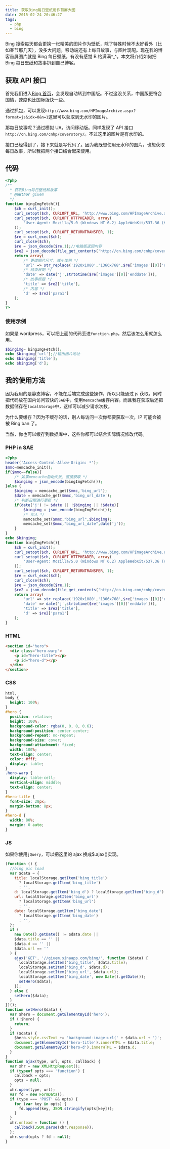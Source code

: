 ```yaml
---
title: 获取Bing每日壁纸用作首屏大图
date: 2015-02-24 20:46:27
tags:
  - php
  - bing
---
```


Bing 搜索每天都会更换一张精美的图片作为壁纸，除了特殊时候不太好看外（比如春节那几天），没多大问题。移动端还有上每日故事，与图片现配。现在我的博客首屏图片就是 Bing 每日壁纸，有没有感觉 B 格满满^\_^。本文将介绍如何把 Bing 每日壁纸和故事扒到自己博客。<!--more-->

## 获取 API 接口

首先我们进入[Bing 首页](http://bing.com/)，会发现自动转到中国版。不过这没关系，中国版更符合国情，速度也比国际版快一些。

通过抓包，可以发现`http://www.bing.com/HPImageArchive.aspx?format=js&idx=0&n=1`这里可以获取到无水印的图片。

那每日故事呢？通过模拟 UA，访问移动版。同样发现了 API 接口`http://cn.bing.com/cnhp/coverstory/`。不过这里的图片是有水印的。

接口已经得到了，接下来就是写代码了。因为我既想使用无水印的图片，也想获取每日故事，所以我把两个接口结合起来使用。

## 代码

```php
<?php
/**
  * 获取Bing每日壁纸和故事
  * @author giuem
  */
function bingImgFetch(){
    $ch = curl_init();
    curl_setopt($ch, CURLOPT_URL, 'http://www.bing.com/HPImageArchive.aspx?format=js&idx=0&n=1');
    curl_setopt($ch, CURLOPT_HTTPHEADER, array(
        'User-Agent: Mozilla/5.0 (Windows NT 6.2) AppleWebKit/537.36 (KHTML, like Gecko) Chrome/34.0.1847.137 Safari/537.36'
    ));
    curl_setopt($ch, CURLOPT_RETURNTRANSFER, 1);
    $re = curl_exec($ch);
    curl_close($ch);
    $re = json_decode($re,1);//电脑版返回内容
    $re2 = json_decode(file_get_contents('http://cn.bing.com/cnhp/coverstory/'),1);//移动版返回内容
    return array(
    	/* 更改图片尺寸，减小体积 */
        'url' => str_replace('1920x1080','1366x768',$re['images'][0]['url']),
        /* 结束日期 */
        'date' => date('j',strtotime($re['images'][0]['enddate'])),
        /* 故事标题 */
        'title' => $re2['title'],
        /* 内容 */
        'd' => $re2['para1']
    );
}
?>
```

### 使用示例

如果是 wordpress，可以把上面的代码丢进`function.php`，然后该怎么用就怎么用。

```php
$bingimg= bingImgFetch();
echo $bingimg['url'];//输出图片地址
echo $bingimg['title'];
echo $bingimg['d'];
```

## 我的使用方法

因为我用的是静态博客，不能在后端完成这些操作，所以只能通过 js 获取。同时把代码放在国内访问较快的`SAE`中，使用`Memcache`缓存内容。而且我在获取后还把数据储存在`localStorage`中，这样可以减少请求次数。

为什么要缓存？因为不缓存的话，别人每访问一次你都要获取一次，IP 可能会被被 Bing ban 了。

当然，你也可以缓存到数据库中，这些你都可以结合实际情况修改代码。

### PHP in SAE

```php
<?php
header('Access-Control-Allow-Origin: *');
$mmc=memcache_init();
if($mmc==false){
    /* 如果memcache启动失败，直接获取 */
    $bingimg = json_encode(bingImgFetch());
}else {
    $bingimg = memcache_get($mmc,'bing_url');
    $date = memcache_get($mmc,'bing_url_date');
    /* 判断日期进行更新 */
    if(date('j') != $date || !$bingimg || !$date){
        $bingimg = json_encode(bingImgFetch());
        /* 写入 */
        memcache_set($mmc,"bing_url",$bingimg);
        memcache_set($mmc,"bing_url_date",date('j'));
    }
}
echo $bingimg;
function bingImgFetch(){
    $ch = curl_init();
    curl_setopt($ch, CURLOPT_URL, 'http://www.bing.com/HPImageArchive.aspx?format=js&idx=0&n=1');
    curl_setopt($ch, CURLOPT_HTTPHEADER, array(
        'User-Agent: Mozilla/5.0 (Windows NT 6.2) AppleWebKit/537.36 (KHTML, like Gecko) Chrome/34.0.1847.137 Safari/537.36'
    ));
    curl_setopt($ch, CURLOPT_RETURNTRANSFER, 1);
    $re = curl_exec($ch);
    curl_close($ch);
    $re = json_decode($re,1);
    $re2 = json_decode(file_get_contents('http://cn.bing.com/cnhp/coverstory/'),1);
    return array(
        'url' => str_replace('1920x1080','1366x768',$re['images'][0]['url']),
        'date' => date('j',strtotime($re['images'][0]['enddate'])),
        'title' => $re2['title'],
        'd' => $re2['para1']
    );
}
```

### HTML

```html
<section id="hero">
  <div class="hero-warp">
    <p id="hero-title"></p>
    <p id="hero-d"></p>
  </div>
</section>
```

### CSS

```css
html,
body {
  height: 100%;
}
#hero {
  position: relative;
  height: 100%;
  background-color: rgba(0, 0, 0, 0.6);
  background-position: center center;
  background-repeat: no-repeat;
  background-size: cover;
  background-attachment: fixed;
  width: 100%;
  text-align: center;
  color: #fff;
  display: table;
}
.hero-warp {
  display: table-cell;
  vertical-align: middle;
  text-align: center;
}
#hero-title {
  font-size: 28px;
  margin-bottom: 8px;
}
#hero-d {
  width: 80%;
  margin: 0 auto;
}
```

### JS

如果你使用`jQuery`，可以把这里的 ajax 换成$.ajax()实现。

```javascript
(function () {
  //bing pic load
  var $data = {
    title: localStorage.getItem('bing_title')
      ? localStorage.getItem('bing_title')
      : '',
    d: localStorage.getItem('bing_d') ? localStorage.getItem('bing_d') : '',
    url: localStorage.getItem('bing_url')
      ? localStorage.getItem('bing_url')
      : '',
    date: localStorage.getItem('bing_date')
      ? localStorage.getItem('bing_date')
      : '',
  };
  if (
    new Date().getDate() != $data.date ||
    $data.title == '' ||
    $data.d == '' ||
    $data.url == ''
  ) {
    ajax('GET', '//giuem.sinaapp.com/bing/', function ($data) {
      localStorage.setItem('bing_title', $data.title);
      localStorage.setItem('bing_d', $data.d);
      localStorage.setItem('bing_url', $data.url);
      localStorage.setItem('bing_date', new Date().getDate());
      setHero($data);
    });
  } else {
    setHero($data);
  }
})();
function setHero($data) {
  var $hero = document.getElementById('hero');
  if (!$hero) {
    return;
  }
  if ($data) {
    $hero.style.cssText += 'background-image:url(' + $data.url + ')';
    document.getElementById('hero-title').innerHTML = $data.title;
    document.getElementById('hero-d').innerHTML = $data.d;
  }
}
function ajax(type, url, opts, callback) {
  var xhr = new XMLHttpRequest();
  if (typeof opts === 'function') {
    callback = opts;
    opts = null;
  }
  xhr.open(type, url);
  var fd = new FormData();
  if (type === 'POST' && opts) {
    for (var key in opts) {
      fd.append(key, JSON.stringify(opts[key]));
    }
  }
  xhr.onload = function () {
    callback(JSON.parse(xhr.response));
  };
  xhr.send(opts ? fd : null);
}
```
